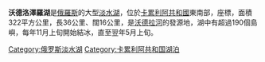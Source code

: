 {{Infobox lake
 | lake_name = 沃德洛澤羅湖<br>Водлозеро<br>Vodlajärvi
 | image_lake = Lake Vodlozero NASA.jpg
 | caption_lake = 沃德洛澤羅湖的衛星圖片
 | image_bathymetry = 
 | caption_bathymetry = 
 | location = [[卡累利阿共和國|卡累利阿共和國]]
 | coords = {{Coord|62|20|N|36|55|E|region:RU_type:waterbody|display=inline,title}}
 | type = 
 | inflow = [[Ileksa_River|Ileksa River]]
 | outflow = [[沃德拉河|沃德拉河]]
 | catchment = 
 | basin_countries = {{RUS}}
 | length = 36 km
 | width = 16 km
 | area = 322 km²
 | depth = 
 | max-depth = 
 | volume = 
 | residence_time = 
 | shore = 
 | elevation = 
 | islands = 190
 | cities = 
}}
'''沃德洛澤羅湖'''是[[俄羅斯|俄羅斯]]的大型[[淡水湖|淡水湖]]，位於[[卡累利阿共和國|卡累利阿共和國]]東南部，座標{{Coord|62|20|N|36|55|E}}，面積322平方公里，長36公里、闊16公里，是[[沃德拉河|沃德拉河]]的發源地，湖中有超過190個島嶼，每年11月上旬開始結冰，直至翌年5月上旬。

{{Russia-geo-stub}}
[[Category:俄罗斯淡水湖|Category:俄罗斯淡水湖]]
[[Category:卡累利阿共和国湖泊|Category:卡累利阿共和国湖泊]]